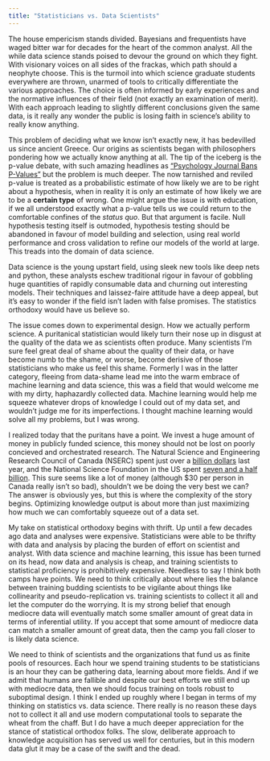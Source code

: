 ```yaml
---
title: "Statisticians vs. Data Scientists"
---
```


The house empericism stands divided. Bayesians and frequentists have waged bitter war for decades for the heart of the common analyst. All the while data science stands poised to devour the ground on which they fight. With visionary voices on all sides of the frackas, which path should a neophyte choose. This is the turmoil into which science graduate students everywhere are thrown, unarmed of tools to critically differentiate the various approaches. The choice is often informed by early experiences and the normative influences of their field (not exactly an examination of merit). With each approach leading to slightly different conclusions given the same data, is it really any wonder the public is losing faith in science's ability to really know anything. 

This problem of deciding what we know isn't exactly new, it has bedevilled us since ancient Greece. Our origins as scientists began with philosophers pondering how we actually know anything at all. The tip of the iceberg is the p-value debate, with such amazing headlines as ["Psychology Journal Bans P-Values"](http://www.nature.com/news/psychology-journal-bans-p-values-1.17001) but the problem is much deeper. The now tarnished and reviled p-value is treated as a probabilistic estimate of how likely we are to be right about a hypothesis, when in reality it is only an estimate of how likely we are to be a **certain type** of wrong. One might argue the issue is with education, if we all understood exactly what a p-value tells us we could return to the comfortable confines of the *status quo*. But that argument is facile. Null hypothesis testing itself is outmoded, hypothesis testing should be abandoned in favour of model building and selection, using real world performance and cross validation to refine our models of the world at large. This treads into the domain of data science.

Data science is the young upstart field, using sleek new tools like deep nets and python, these analysts eschew traditional rigour in favour of gobbling huge quantities of rapidly consumable data and churning out interesting models. Their techniques and laissez-faire attitude have a deep appeal, but it's easy to wonder if the field isn't laden with false promises. The statistics orthodoxy would have us believe so.

The issue comes down to experimental design. How we actually perform science. A puritanical statistician would likely turn their nose up in disgust at the quality of the data we as scientists often produce. Many scientists I'm sure feel great deal of shame about the quality of their data, or have become numb to the shame, or worse, become derisive of those statisticians who make us feel this shame. Formerly I was in the latter category, fleeing from data-shame lead me into the warm embrace of machine learning and data science, this was a field that would welcome me with my dirty, haphazardly collected data. Machine learning would help me squeeze whatever drops of knowledge I could out of my data set, and wouldn't judge me for its imperfections. I thought machine learning would solve all my problems, but I was wrong.

I realized today that the puritans have a point. We invest a huge amount of money in publicly funded science, this money should not be lost on poorly concieved and orchestrated research. The Natural Science and Engineering Research Council of Canada (NSERC) spent just over a [billion dollars](http://www.nserc-crsng.gc.ca/NSERC-CRSNG/Reports-Rapports/RPP-PPR/2014-2015/index_eng.asp) last year, and the National Science Foundation in the US spent [seven and a half billion](https://www.nsf.gov/about/budget/fy2014/). This sure seems like a lot of money (although $30 per person in Canada really isn't so bad), shouldn't we be doing the very best we can? The answer is obviously yes, but this is where the complexity of the story begins. Optimizing knowledge output is about more than just maximizing how much we can comfortably squeeze out of a data set.

My take on statistical orthodoxy begins with thrift. Up until a few decades ago data and analyses were expensive. Statisticians were able to be thrifty with data and analysis by placing the burden of effort on scientist and analyst. With data science and machine learning, this issue has been turned on its head, now data and analysis is cheap, and training scientists to statistical proficiency is prohibitively expensive. Needless to say I think both camps have points. We need to think critically about where lies the balance between training budding scientists to be vigilante about things like collinearity and pseudo-replication vs. training scientists to collect it all and let the computer do the worrying. It is my strong belief that enough mediocre data will eventually match some smaller amount of great data in terms of inferential utility. If you accept that some amount of mediocre data can match a smaller amount of great data, then the camp you fall closer to is likely data science.

We need to think of scientists and the organizations that fund us as finite pools of resources. Each hour we spend training students to be statisticians is an hour they can be gathering data, learning about more fields. And if we admit that humans are fallible and despite our best efforts we still end up with mediocre data, then we should focus training on tools robust to suboptimal design. I think I ended up roughly where I began in terms of my thinking on statistics vs. data science. There really is no reason these days not to collect it all and use modern computational tools to separate the wheat from the chaff. But I do have a much deeper appreciation for the stance of statistical orthodox folks. The slow, deliberate approach to knowledge acquisition has served us well for centuries, but in this modern data glut it may be a case of the swift and the dead.
